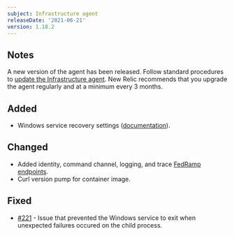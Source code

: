 ```yaml
---
subject: Infrastructure agent
releaseDate: '2021-06-21'
version: 1.18.2
---
```


## Notes
A new version of the agent has been released. Follow standard procedures to [update the Infrastructure agent](/docs/infrastructure/install-configure-manage-infrastructure/update-or-uninstall/update-infrastructure-agent).
New Relic recommends that you upgrade the agent regularly and at a minimum every 3 months.

## Added
- Windows service recovery settings ([documentation](/docs/infrastructure/install-infrastructure-agent/windows-installation/install-infrastructure-monitoring-agent-windows/)).

## Changed
- Added identity, command channel, logging, and trace [FedRamp endpoints](/docs/security/security-privacy/compliance/fedramp-compliant-endpoints/).
- Curl version pump for container image.

## Fixed
- [#221](https://github.com/newrelic/infrastructure-agent/issues/221) - Issue that prevented the Windows service to exit when unexpected failures occured on the child process.
